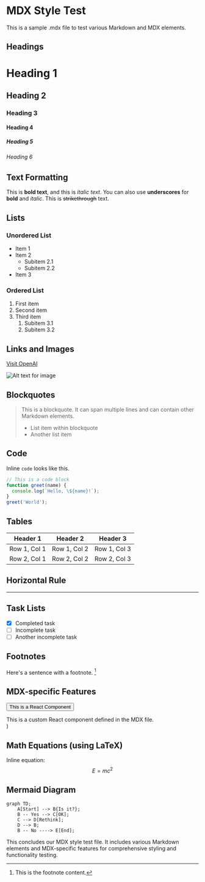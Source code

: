 

# MDX Style Test

This is a sample .mdx file to test various Markdown and MDX elements.

## Headings

# Heading 1
## Heading 2
### Heading 3
#### Heading 4
##### Heading 5
###### Heading 6

## Text Formatting

This is **bold text**, and this is *italic text*. You can also use __underscores__ for **bold** and _italic_. This is ~~strikethrough~~ text.

## Lists

### Unordered List
- Item 1
- Item 2
  - Subitem 2.1
  - Subitem 2.2
- Item 3

### Ordered List
1. First item
2. Second item
3. Third item
   1. Subitem 3.1
   2. Subitem 3.2

## Links and Images

[Visit OpenAI](https://www.openai.com)

![Alt text for image](/placeholder.svg?height=200&width=300)

## Blockquotes

> This is a blockquote. It can span multiple lines and can contain other Markdown elements.
>
> - List item within blockquote
> - Another list item

## Code

Inline `code` looks like this.

```javascript
// This is a code block
function greet(name) {
  console.log(`Hello, \${name}!`);
}
greet('World');
```

## Tables

| Header 1 | Header 2 | Header 3 |
|----------|----------|----------|
| Row 1, Col 1 | Row 1, Col 2 | Row 1, Col 3 |
| Row 2, Col 1 | Row 2, Col 2 | Row 2, Col 3 |

## Horizontal Rule

---

## Task Lists

- [x] Completed task
- [ ] Incomplete task
- [ ] Another incomplete task

## Footnotes

Here's a sentence with a footnote. [^1]

[^1]: This is the footnote content.

## MDX-specific Features


<Button>This is a React Component</Button>

  <div style={{ padding: '20px', backgroundColor: 'lightgray', borderRadius: '5px' }}>
    This is a custom React component defined in the MDX file.
  </div>
)

<MyComponent />

## Math Equations (using LaTeX)

Inline equation: $$E = mc^2$$

## Mermaid Diagram

```mermaid
graph TD;
    A[Start] --> B{Is it?};
    B -- Yes --> C[OK];
    C --> D[Rethink];
    D --> B;
    B -- No ----> E[End];
```

This concludes our MDX style test file. It includes various Markdown elements and MDX-specific features for comprehensive styling and functionality testing.